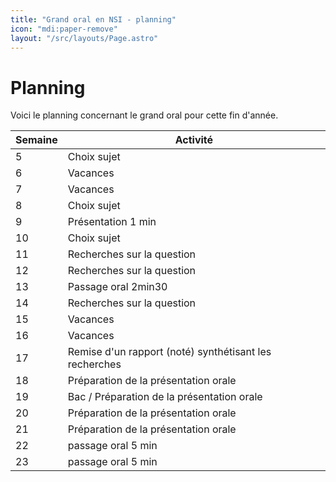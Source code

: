 ```yaml
---
title: "Grand oral en NSI - planning"
icon: "mdi:paper-remove"
layout: "/src/layouts/Page.astro"
---
```


# Planning

Voici le planning concernant le grand oral pour cette fin d'année.

Semaine | Activité  
---|---  
5  |  Choix sujet   
6  |  Vacances   
7  |  Vacances   
8  |  Choix sujet   
9  |  Présentation 1 min   
10  |  Choix sujet   
11  |  Recherches sur la question   
12  |  Recherches sur la question   
13  |  Passage oral 2min30   
14  |  Recherches sur la question   
15  |  Vacances   
16  |  Vacances   
17  |  Remise d'un rapport (noté) synthétisant les recherches   
18  |  Préparation de la présentation orale   
19  |  Bac / Préparation de la présentation orale   
20  |  Préparation de la présentation orale   
21  |  Préparation de la présentation orale   
22  |  passage oral 5 min   
23  |  passage oral 5 min   